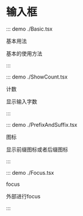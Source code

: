 # 输入框

::: demo ./Basic.tsx

基本用法

基本的使用方法

:::

::: demo ./ShowCount.tsx

计数

显示输入字数

:::

::: demo ./PrefixAndSuffix.tsx

图标

显示前缀图标或者后缀图标

:::

::: demo ./Focus.tsx

focus

外部进行focus

:::
